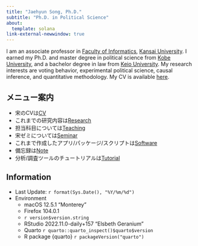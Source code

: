 ```yaml
---
title: "Jaehyun Song, Ph.D."
subtitle: "Ph.D. in Political Science"
about:
  template: solana
link-external-newwindow: true
---
```


I am an associate professor in [Faculty of Informatics](https://www.kansai-u.ac.jp/Fc_inf/), [Kansai University](https://www.kansai-u.ac.jp/). I earned my Ph.D. and master degree in political science from [Kobe University](https://www.kobe-u.ac.jp/), and a bachelor degree in law from [Keio University](https://www.keio.ac.jp/ja/). My research interests are voting behavior, experimental political science, causal inference, and quantitative methodology. My CV is available [here](cv/cv.pdf).

:::{.callout-note}
## メニュー案内

* 宋のCVは[CV](cv/index.qmd)
* これまでの研究内容は[Research](research/index.qmd)
* 担当科目については[Teaching](teaching/index.qmd)
* 宋ゼミについては[Seminar](seminar/index.qmd)
* これまで作成したアプリ/パッケージ/スクリプトは[Software](software/index.qmd)
* 備忘録は[Note](notes/index.qmd)
* 分析/調査ツールのチュートリアルは[Tutorial](tutorial/index.qmd)
:::

:::{.callout-note}
## Information

* Last Update: `r format(Sys.Date(), "%Y/%m/%d")`
* Environment
   * macOS 12.5.1 "Monterey"
   * Firefox 104.0.1
   * `r version$version.string`
   * RStudio 2022.11.0-daily+157 "Elsbeth Geranium"
   * Quarto `r quarto::quarto_inspect()$quarto$version`
   * R package {quarto} `r packageVersion("quarto")`
:::
